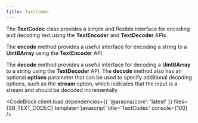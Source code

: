 ```yaml
---
title: TextCodec
---
```



The **TextCodec** class provides a simple and flexible interface for encoding and decoding text using the **TextEncoder** and **TextDecoder** APIs.

The **encode** method provides a useful interface for encoding a string to a **Uint8Array** using the **TextEncoder** API.

The **decode** method provides a useful interface for decoding a **Uint8Array** to a string using the **TextDecoder** API. The **decode** method also has an optional **options** parameter that can be used to specify additional decoding options, such as the **stream** option, which indicates that the input is a stream and should be decoded incrementally.

<CodeBlock client:load dependencies={{ '@aracna/core': 'latest' }} files={SB_TEXT_CODEC} template='javascript' title='TextCodec' console={100} />
